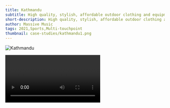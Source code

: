 ```yaml
---
title: Kathmandu
subtitle: High quality, stylish, affordable outdoor clothing and equipment for everyone
short-description: High quality, stylish, affordable outdoor clothing and equipment for everyone
author: Massive Music
tags: 2021,Sports,Multi-touchpoint
thumbnail: case-studies/kathmandu1.png
---
```


![Kathmandu](case-studies/kathmandu1.png)

<Video url="https://www.youtube.com/watch?v=Wbh8btP5Tfg"/>

What do you get when you mix a unique bird call, catchy melodies from wooden instruments and the sound of people exploring the outdoors?

For outdoor brand Kathmandu, Massive Music developed an iconic, memorable and distinctive sonic identity as part of a long-term strategy. The aim? To drive the brand audio DNA across all relevant touchpoints while delivering an emotional boost to consumers.

The sound of Kathmandu needed to:
- Embody the brand values of ‘joyful, spontaneous, carefree’
- Be resonant with contemporary music culture and appeal to outdoor urban millennial
- Highlight the new brand mission of Kathmandu to ‘get people out there’
- Be ownable to the brand and distinct from competitors

***

From: MassiveMusic
